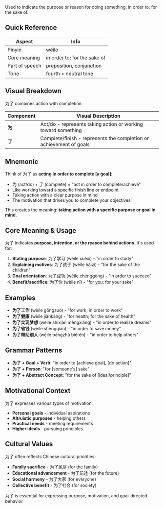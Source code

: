 Used to indicate the purpose or reason for doing something; in order to; for the sake of.

## Quick Reference

| Aspect         | Info                        |
| -------------- | --------------------------- |
| Pinyin         | wèile                       |
| Core meaning   | in order to; for the sake of |
| Part of speech | preposition, conjunction    |
| Tone           | fourth + neutral tone       |

## Visual Breakdown

为了 combines action with completion:

| Component | Visual Description                                                        |
| --------- | ------------------------------------------------------------------------- |
| **为**    | Act/do - represents taking action or working toward something             |
| **了**    | Complete/finish - represents the completion or achievement of goals       |

## Mnemonic

Think of 为了 as **acting in order to complete [a goal]**:

- 为 (act/do) + 了 (complete) = "act in order to complete/achieve"
- Like working toward a specific finish line or endpoint
- Taking action with a clear purpose in mind
- The motivation that drives you to complete your objectives

This creates the meaning: **taking action with a specific purpose or goal in mind**.

## Core Meaning & Usage

为了 indicates **purpose, intention, or the reason behind actions**. It's used for:

1. **Stating purpose**: 为了学习 (wèile xuéxí) - "in order to study"
2. **Explaining motives**: 为了孩子 (wèile háizi) - "for the sake of the children"
3. **Goal orientation**: 为了成功 (wèile chénggōng) - "in order to succeed"
4. **Benefit/sacrifice**: 为了你 (wèile nǐ) - "for you; for your sake"

## Examples

- **为了工作** (wèile gōngzuò) - "for work; in order to work"
- **为了健康** (wèile jiànkāng) - "for health; for the sake of health"
- **为了实现梦想** (wèile shíxiàn mèngxiǎng) - "in order to realize dreams"
- **为了省钱** (wèile shěngqián) - "in order to save money"
- **为了帮助别人** (wèile bāngzhù biérén) - "in order to help others"

## Grammar Patterns

- **为了 + Goal + Verb**: "in order to [achieve goal], [do action]"
- **为了 + Person**: "for [someone's] sake"
- **为了 + Abstract Concept**: "for the sake of [ideal/principle]"

## Motivational Context

为了 expresses various types of motivation:
- **Personal goals** - individual aspirations
- **Altruistic purposes** - helping others
- **Practical needs** - meeting requirements
- **Higher ideals** - pursuing principles

## Cultural Values

为了 often reflects Chinese cultural priorities:
- **Family sacrifice** - 为了家庭 (for the family)
- **Educational advancement** - 为了前途 (for the future)
- **Social harmony** - 为了大家 (for everyone)
- **Collective benefit** - 为了社会 (for society)

为了 is essential for expressing purpose, motivation, and goal-directed behavior.
